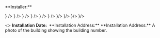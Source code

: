 <p>**Installer:**</p>
<p className="margin-left">
<ShowOrHide visible={props?.project}>
  <LabelValue path="installer.name" parent={props.project} suffix={<br/>} />
  <LabelValue path="installer.company_name" parent={props.project} suffix={<br/>} />
  <LabelValue path="installer.mailing_address" parent={props.project} suffix={<br/>} />
  <LabelValue path="installer.phone" parent={props.project} suffix={<br/>} />
  <LabelValue path="installer.email" parent={props.project} suffix={<br/>} />
</ShowOrHide>
<ShowOrHide visible={props?.project == null}>
  <LabelValue path="installer.name" suffix={<br/>} />
  <LabelValue path="installer.company_name" suffix={<br/>}/>
  <LabelValue path="installer.mailing_address" suffix={<br/>}/>
  <LabelValue path="installer.phone" suffix={<br/>}/>
  <LabelValue path="installer.email" suffix={<br/>}/>
</ShowOrHide>
</p>
<ShowOrHide visible={props.data.install_date}>
  <>
    <strong>Installation Date:&nbsp;</strong> <DateStr date={props.data.install_date} />
  </>
</ShowOrHide>

<ShowOrHide visible={props?.project}>
   **Installation Address:** <LabelValue path="location.street_address" parent={props.project} suffix=", "/> <LabelValue path="location.city" parent={props.project} suffix=", "/> <LabelValue path="location.state" parent={props.project} suffix=", "/><LabelValue path="location.zip_code" parent={props.project}/>
</ShowOrHide>
<ShowOrHide visible={props?.project == null}>
 **Installation Address:** <LabelValue path="location.street_address" suffix=", "/><LabelValue path="location.city" suffix=", " /><LabelValue path="location.state" suffix=", " /> <LabelValue path="location.zip_code" />
</ShowOrHide>

<Photo id="building_number_photo" label="Building Number" parent={props.project} required>
      A photo of the building showing the building number.
</Photo>